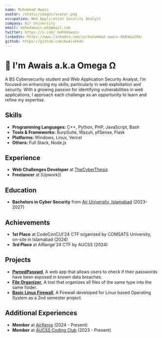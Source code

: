 ```yaml
---
name: Muhammad Awais
avatar: /static/images/avatar.png
occupation: Web Application Security Analyst
company: Air University
email: mohmdawais.pk@gmail.com
twitter: https://x.com/_mohmdawais
linkedin: https://www.linkedin.com/in/muhammad-awais-6b8aba294/
github: https://github.com/Aw4iskh4n
---
```



# 👋 I'm Awais a.k.a Omega Ω

A BS Cybersecurity student and Web Application Security Analyst, I’m focused on enhancing my skills, particularly in web exploitation and security. With a growing passion for identifying vulnerabilities in web applications, I approach each challenge as an opportunity to learn and refine my expertise.

## Skills

- **Programming Languages:** C++, Python, PHP, JavaScript, Bash
- **Tools & Frameworks:** BurpSuite, Wazuh, pfSense, Flask
- **Platforms:** Windows, Linux, Vercel
- **Others:** Full Stack, Node.js

## Experience
- **Web Challenges Developer** at [TheCyberThesis](https://www.thecyberthesis.com/)
- **Freelancer** at [Upwork](

## Education
- **Bachelors in Cyber Security** from [Air University, Islamabad](https://au.edu.pk) (2023-2027)

## Achievements
- **1st Place** at CodeConCUI'24 CTF organized by COMSATS University, on-site in Islamabad (2024)
- **3rd Place** at AIRange'24 CTF by AUCSS (2024)

## Projects
- **[PwnedPasswd](https://github.com/Aw4iskh4n/pwnedpasswd)**, A web app that allows users to check if their passwords have been exposed in known data breaches.
- **[File Organizer](https://github.com/Aw4iskh4n/FolderOrganizer-GUI)**, A tool that organizes all files of the same type into the same folder.
- **[Basic Linux Firewall](https://github.com/Aw4iskh4n/Semester-II-Project)**, A Firewall developed for Linux based Operating System as a 2nd semester project.

## Additional Experiences
- **Member** at [AirXeros](https://ctftime.org/team/304470) (2024 - Present)
- **Member** at [AUCSS Coding Club](https://aucss.vercel.app) (2023 - Present)
